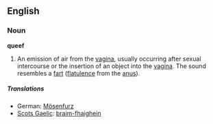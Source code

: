 ==English==

===Noun===
'''queef'''
#An emission of air from the [[vagina]], usually occurring after sexual intercourse or the insertion of an object into the [[vagina]].  The sound resembles a [[fart]] ([[flatulence]] from the [[anus]]).

=====Translations=====
{{top}}
*German: [[Mösenfurz]]
*[[Scots Gaelic]]: [[braim-fhaighein]] {{m}}
{{bottom}}